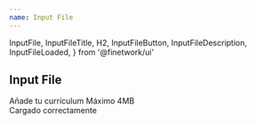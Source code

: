 ```yaml
---
name: Input File
---
```


  InputFile,
  InputFileTitle,
  H2,
  InputFileButton,
  InputFileDescription,
  InputFileLoaded,
} from '@finetwork/ui'

<div />
<div>
  <H2 font="secondary">Input File</H2>
</div>

<Playground>
  <div style={{ margin: '1rem' }}>
    <InputFile>
      <div
        style={{
          display: 'grid',
          alignItems: 'center',
          gridAutoFlow: 'column',
          gap: '1rem',
        }}
      >
        <InputFileButton />
        <div>
          <InputFileTitle>Añade tu currículum</InputFileTitle>
          <InputFileDescription>Máximo 4MB</InputFileDescription>
        </div>
        <InputFileLoaded>Cargado correctamente</InputFileLoaded>
      </div>
    </InputFile>
  </div>
</Playground>
